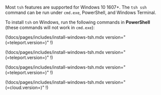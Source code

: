 Most `tsh` features are supported for Windows 10 1607+. The `tsh ssh` command
can be run under `cmd.exe`, PowerShell, and Windows Terminal.

To install `tsh` on Windows, run the following commands in **PowerShell** (these commands will not work in `cmd.exe`):

<Tabs dropdownView dropdownCaption="Teleport Edition">
<TabItem label="Teleport Community Edition" scope="oss">

  (!docs/pages/includes/install-windows-tsh.mdx version="(=teleport.version=)" !)
 
</TabItem>
<TabItem label="Teleport Team" scope="team">

  (!docs/pages/includes/install-windows-tsh.mdx version="(=teleport.version=)" !)
 
</TabItem>
<TabItem label="Teleport Enterprise" scope="enterprise">

  (!docs/pages/includes/install-windows-tsh.mdx version="(=teleport.version=)" !)
 
</TabItem>

<TabItem  label="Teleport Enterprise Cloud" scope="cloud">
 
  (!docs/pages/includes/install-windows-tsh.mdx version="(=cloud.version=)" !)
 
</TabItem>
</Tabs>

